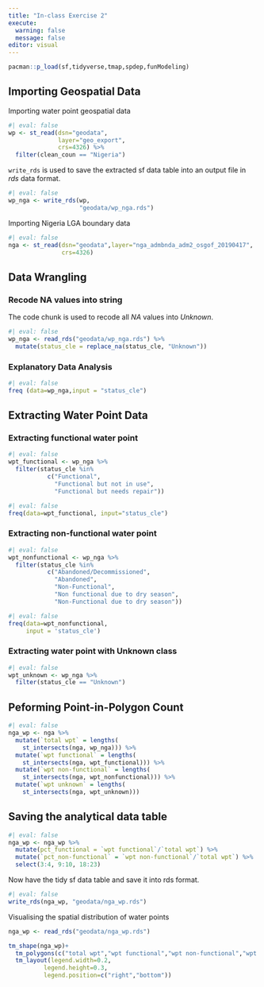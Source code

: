 ```yaml
---
title: "In-class Exercise 2"
execute:
  warning: false
  message: false
editor: visual
---
```


```r
pacman::p_load(sf,tidyverse,tmap,spdep,funModeling)
```

## Importing Geospatial Data

Importing water point geospatial data

```r
#| eval: false
wp <- st_read(dsn="geodata",
              layer="geo_export",
              crs=4326) %>%
  filter(clean_coun == "Nigeria")
```

`write_rds` is used to save the extracted sf data table into an output file in *rds* data format.

```r
#| eval: false
wp_nga <- write_rds(wp,
                    "geodata/wp_nga.rds")
```

Importing Nigeria LGA boundary data

```r
#| eval: false
nga <- st_read(dsn="geodata",layer="nga_admbnda_adm2_osgof_20190417",
               crs=4326)
```

## Data Wrangling

### Recode NA values into string

The code chunk is used to recode all *NA* values into *Unknown*.

```r
#| eval: false
wp_nga <- read_rds("geodata/wp_nga.rds") %>%
  mutate(status_cle = replace_na(status_cle, "Unknown"))
```

### Explanatory Data Analysis

```r
#| eval: false
freq (data=wp_nga,input = "status_cle")
```

## Extracting Water Point Data

### Extracting functional water point

```r
#| eval: false
wpt_functional <- wp_nga %>%
  filter(status_cle %in%
           c("Functional", 
             "Functional but not in use",
             "Functional but needs repair"))
```

```r
#| eval: false
freq(data=wpt_functional, input="status_cle")
```

### Extracting non-functional water point

```r
#| eval: false
wpt_nonfunctional <- wp_nga %>%
  filter(status_cle %in%
           c("Abandoned/Decommissioned", 
             "Abandoned",
             "Non-Functional",
             "Non functional due to dry season",
             "Non-Functional due to dry season"))
```

```r
#| eval: false
freq(data=wpt_nonfunctional, 
     input = 'status_cle')
```

### Extracting water point with Unknown class

```r
#| eval: false
wpt_unknown <- wp_nga %>%
  filter(status_cle == "Unknown")
```

## Peforming Point-in-Polygon Count

```r
#| eval: false
nga_wp <- nga %>% 
  mutate(`total wpt` = lengths(
    st_intersects(nga, wp_nga))) %>%
  mutate(`wpt functional` = lengths(
    st_intersects(nga, wpt_functional))) %>%
  mutate(`wpt non-functional` = lengths(
    st_intersects(nga, wpt_nonfunctional))) %>%
  mutate(`wpt unknown` = lengths(
    st_intersects(nga, wpt_unknown)))
```

## Saving the analytical data table

```r
#| eval: false
nga_wp <- nga_wp %>%
  mutate(pct_functional = `wpt functional`/`total wpt`) %>%
  mutate(`pct_non-functional` = `wpt non-functional`/`total wpt`) %>%
  select(3:4, 9:10, 18:23)
```

Now have the tidy sf data table and save it into rds format.

```r
#| eval: false
write_rds(nga_wp, "geodata/nga_wp.rds")
```

Visualising the spatial distribution of water points

```r
nga_wp <- read_rds("geodata/nga_wp.rds")

tm_shape(nga_wp)+ 
  tm_polygons(c("total wpt","wpt functional","wpt non-functional","wpt unknown")) +
  tm_layout(legend.width=0.2,
          legend.height=0.3,
          legend.position=c("right","bottom"))
```
